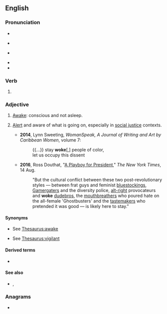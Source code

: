 ==English==

===Pronunciation===
* {{enPR|wōk}}
* {{a|RP}} {{IPA|/wəʊk/|lang=en}}
* {{a|GA}} {{IPA|/woʊk/|lang=en}}
* {{audio|En-us-woke.ogg|Audio (US)|lang=en}}
* {{rhymes|əʊk|lang=en}}

===Verb===
{{head|en|verb form}}

# {{en-past of|wake}}

===Adjective===
{{en-adj|-}}

# {{lb|en|dialect|AAVE|or|slang}} [[awake|Awake]]: conscious and not asleep.
# {{lb|en|US|Canada|slang}} [[alert|Alert]] and aware of what is going on, especially in [[social justice]] contexts.
#* '''2014''', Lynn Sweeting, ''WomanSpeak, A Journal of Writing and Art by Caribbean Women'', volume 7:
#*: {{...}} stay '''woke'''[,] people of color,<br>let us occupy this dissent
#* '''2016''', Ross Douthat, "[http://www.nytimes.com/2016/08/14/opinion/sunday/a-playboy-for-president.html A Playboy for President]," ''The New York Times'', 14 Aug.
#*: "But the cultural conflict between these two post-revolutionary styles — between frat guys and feminist [[bluestocking]]s, [[Gamergater]]s and the diversity police, [[alt-right]] provocateurs and '''woke''' [[dude-bro|dudebros]], the [[mouthbreather]]s who poured hate on the all-female 'Ghostbusters' and the [[tastemaker]]s who pretended it was good — is likely here to stay."

====Synonyms====
* {{sense|not asleep}} See [[Thesaurus:awake]]
* {{sense|alert and aware}} See [[Thesaurus:vigilant]]

====Derived terms====
* {{l|en|wokeness}}

====See also====
* {{l|en|politically correct}} {{q|in conservative discourse, pejorative}}, {{l|en|right-on}} {{q|British}}

===Anagrams===
* {{anagrams|en|Ewok}}
